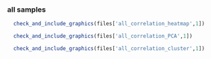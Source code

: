 

### all samples

```r
  check_and_include_graphics(files['all_correlation_heatmap',1])
```
```r
  check_and_include_graphics(files['all_correlation_PCA',1])
```
```r
  check_and_include_graphics(files['all_correlation_cluster',1])
```
